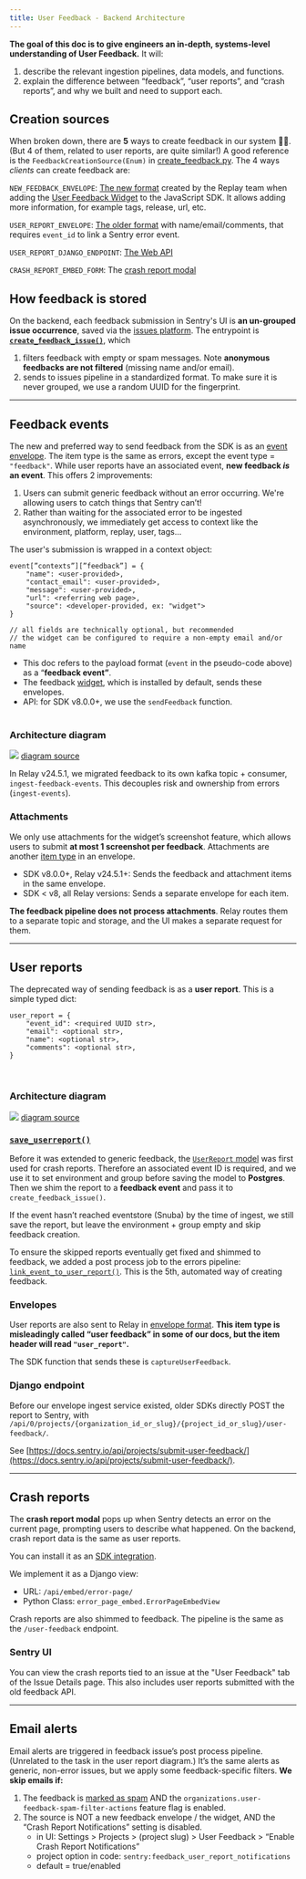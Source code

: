 ```yaml
---
title: User Feedback - Backend Architecture
---
```


**The goal of this doc is to give engineers an in-depth, systems-level understanding of User Feedback.**
It will:
1. describe the relevant ingestion pipelines, data models, and functions.
2. explain the difference between “feedback”, “user reports”, and “crash reports”, and why we built and need to support each.

## Creation sources
When broken down, there are **5** ways to create feedback in our system 😵‍💫.
(But 4 of them, related to user reports, are quite similar!) A good reference is the
`FeedbackCreationSource(Enum)` in [create_feedback.py](https://github.com/getsentry/sentry/blob/2b642e149c79b251e1c2f4339fc73d656347d74e/src/sentry/feedback/usecases/create_feedback.py#L33-L33).
The 4 ways _clients_ can create feedback are:

`NEW_FEEDBACK_ENVELOPE`: [The new format](https://develop.sentry.dev/sdk/envelopes/#full-examples) created by the Replay team when adding 
the [User Feedback Widget](https://docs.sentry.io/product/user-feedback/#user-feedback-widget) 
to the JavaScript SDK. It allows adding more information, for example tags, 
release, url, etc.

`USER_REPORT_ENVELOPE`: [The older format](https://develop.sentry.dev/sdk/envelopes/#user-feedback) with name/email/comments, that requires 
`event_id` to link a Sentry error event.

`USER_REPORT_DJANGO_ENDPOINT`: [The Web API](https://docs.sentry.io/api/projects/submit-user-feedback/)

`CRASH_REPORT_EMBED_FORM`: The [crash report modal](https://docs.sentry.io/product/user-feedback/#crash-report-modal)

## How feedback is stored
On the backend, each feedback submission in Sentry's UI is **an un-grouped issue occurrence**, 
saved via the [issues platform](https://develop.sentry.dev/issue-platform/).
The entrypoint is [**`create_feedback_issue()`**](https://github.com/getsentry/sentry/blob/2b642e149c79b251e1c2f4339fc73d656347d74e/src/sentry/feedback/usecases/create_feedback.py#L184-L184),
which
1. filters feedback with empty or spam messages. Note **anonymous feedbacks are not filtered** (missing name and/or email).
2. sends to issues pipeline in a standardized format. To make sure it is never grouped, we use a random UUID for the fingerprint.

---

## Feedback events

The new and preferred way to send feedback from the SDK is as an [event envelope](https://develop.sentry.dev/sdk/envelopes/#full-examples). 
The item type is the same as errors, except the event type = `"feedback"`. While 
user reports have an associated event, **new feedback _is_ an event**. This 
offers 2 improvements:

1. Users can submit generic feedback without an error occurring. We're allowing users to catch things that Sentry can’t!
2. Rather than waiting for the associated error to be ingested asynchronously, we immediately get access to context like the environment, platform, replay, user, tags...

The user's submission is wrapped in a context object:

```Python/Javascript
event[”contexts”][”feedback”] = {
	"name": <user-provided>,
	"contact_email": <user-provided>,
	"message": <user-provided>,
	"url": <referring web page>,
	"source": <developer-provided, ex: "widget">
}

// all fields are technically optional, but recommended
// the widget can be configured to require a non-empty email and/or name
```

- This doc refers to the payload format (`event` in the pseudo-code above) as a “**feedback event”**.
- The feedback [widget](https://docs.sentry.io/platforms/javascript/user-feedback/#user-feedback-widget), which is installed by default, sends these envelopes.
- API: for SDK v8.0.0+, we use the `sendFeedback` function.
<br/><br/>

### Architecture diagram

![](https://mermaid.ink/svg/pako:eNp1Uk1rwzAM_StGpxYaeg9jMNZu7LAdlu4w4hBcR21ME9vzR6G0_e-T05Rt0J0sy09P78k6gjQNQg5bJ2zLVguuefBxfbkWqIM7pBQPyvuIvkbdWKN0KDnMLykO1U0Eu8uye3bi8LxccTixqKjmCbFZC7ljHy9jHcHpoEBYW36a6NiDtZ2SIiijKzZyoN5jZywmonfsxCBqCAbEppZG-9ijm5RKb9GHbDN2ynBPLnw1TRU_uCvxV0QSzYRnEjt0BxaE36Uu0qEIWF9p6sFd4rj5MNCZXyo4jDqMlNE51HKY1KDC_FWh6Qd8MA7Lyds1nFY3gCR3mcwUgST0SaTXcS3KCYciBfNHmtuuNdHTnC4M__0J2XYqKRo5YAbUpReqoV04cs0Yh9BiT0Q5hZ3atoED12cCihhMcdAS8uAiziDahgayUIKWpod8IzpPWWwUGXm9bNewZOdvXfTgJg)
[diagram source](https://mermaid.live/edit#pako:eNp1Uk1rwzAM_StGpxYaeg9jMNZu7LAdlu4w4hBcR21ME9vzR6G0_e-T05Rt0J0sy09P78k6gjQNQg5bJ2zLVguuefBxfbkWqIM7pBQPyvuIvkbdWKN0KDnMLykO1U0Eu8uye3bi8LxccTixqKjmCbFZC7ljHy9jHcHpoEBYW36a6NiDtZ2SIiijKzZyoN5jZywmonfsxCBqCAbEppZG-9ijm5RKb9GHbDN2ynBPLnw1TRU_uCvxV0QSzYRnEjt0BxaE36Uu0qEIWF9p6sFd4rj5MNCZXyo4jDqMlNE51HKY1KDC_FWh6Qd8MA7Lyds1nFY3gCR3mcwUgST0SaTXcS3KCYciBfNHmtuuNdHTnC4M__0J2XYqKRo5YAbUpReqoV04cs0Yh9BiT0Q5hZ3atoED12cCihhMcdAS8uAiziDahgayUIKWpod8IzpPWWwUGXm9bNewZOdvXfTgJg)

In Relay v24.5.1, we migrated feedback to its own kafka topic + consumer, 
`ingest-feedback-events`. This decouples risk and ownership from errors 
(`ingest-events`).
<br/>

### Attachments

We only use attachments for the widget’s screenshot feature, which allows users 
to submit **at most 1 screenshot per feedback**. Attachments are another [item type](https://develop.sentry.dev/sdk/envelopes/#attachment) 
in an envelope.
- SDK v8.0.0+, Relay v24.5.1+: Sends the feedback and attachment items in the same envelope.
- SDK < v8, all Relay versions: Sends a separate envelope for each item.

**The feedback pipeline does not process attachments**. Relay routes them to
a separate topic and storage, and the UI makes a separate request for them.

---

## User reports

The deprecated way of sending feedback is as a **user report**. This is a simple typed dict:

```Python/Javascript
user_report = {
	"event_id": <required UUID str>,
	"email": <optional str>,
	"name": <optional str>,
	"comments": <optional str>,
}
```
<br/>

### Architecture diagram

![](https://mermaid.ink/svg/pako:eNqNVO9r2zAQ_VcOQSGFhnwPYzDaZvRDt9J0H4YdjCJfYq22pOlHoLT933eSbHdL3LJPVi7vnt69u9MzE7pGtmR7y00DD1elKr0L2_xzjcrbpxgqvXQuoKtQ1UZL5YuSLXKoZJtJBHyazz_DS8m-Xj-U7AWCpJwVYr3l4hF-3Ix5Fo22_h_m4NDOdz12BArLXVP18E7XvCXsZQzCfQrCbQz2eOKjz9_l7IISXmrlitVwgjnYoEAqsLhDa9H2dzl-wCrKyNfFIIBrZFd5XY3KelnIPY7BKvkwyQK9IzcrwAN5C8Zqgc5hHQ2aZj-OJo53rxyLPjsDVAdstUEw0mArVQJwY4qfOlj4YkwrBY8ubAZdQ0ZUc48tT61Ph4TgpMNIMSuk2qPzc-49F01HhbjNeSLPgAQ-NXBQ1Y8HVzWkjkJGuF7eIObu-zrNzdF4vEM-lXk6Lx8qy_MLpuV-p20Xo5M-JxJdCRqf0KGd0RD2hmghArEqkbYiWfKGS2mKts15bbGYfRuO55sJIJVxHUdkTevBuzQeKmx5MVvHz-KSevfYaKoiZ6c_x437HdDKqOEFjpZyLDbW31ubDHGLYGqqNXVhamyNdn5v0RWzu_70wc15vFN1Sfppu4ypfuktWUdBbV2iH9YBPHdx649ZR4lEOch548q9ndih_1GYKdgFI_87Lmt6EZ9LBVAy32BHkCUdW7lvfMlK9UpAHrxePynBlt4GvGBZ25Xk9NZ0QxBrSTfc5ic2vbSvfwAhyQKB)
[diagram source](https://mermaid.live/edit#pako:eNqNVO9r2zAQ_VcOQSGFhnwPYzDaZvRDt9J0H4YdjCJfYq22pOlHoLT933eSbHdL3LJPVi7vnt69u9MzE7pGtmR7y00DD1elKr0L2_xzjcrbpxgqvXQuoKtQ1UZL5YuSLXKoZJtJBHyazz_DS8m-Xj-U7AWCpJwVYr3l4hF-3Ix5Fo22_h_m4NDOdz12BArLXVP18E7XvCXsZQzCfQrCbQz2eOKjz9_l7IISXmrlitVwgjnYoEAqsLhDa9H2dzl-wCrKyNfFIIBrZFd5XY3KelnIPY7BKvkwyQK9IzcrwAN5C8Zqgc5hHQ2aZj-OJo53rxyLPjsDVAdstUEw0mArVQJwY4qfOlj4YkwrBY8ubAZdQ0ZUc48tT61Ph4TgpMNIMSuk2qPzc-49F01HhbjNeSLPgAQ-NXBQ1Y8HVzWkjkJGuF7eIObu-zrNzdF4vEM-lXk6Lx8qy_MLpuV-p20Xo5M-JxJdCRqf0KGd0RD2hmghArEqkbYiWfKGS2mKts15bbGYfRuO55sJIJVxHUdkTevBuzQeKmx5MVvHz-KSevfYaKoiZ6c_x437HdDKqOEFjpZyLDbW31ubDHGLYGqqNXVhamyNdn5v0RWzu_70wc15vFN1Sfppu4ypfuktWUdBbV2iH9YBPHdx649ZR4lEOch548q9ndih_1GYKdgFI_87Lmt6EZ9LBVAy32BHkCUdW7lvfMlK9UpAHrxePynBlt4GvGBZ25Xk9NZ0QxBrSTfc5ic2vbSvfwAhyQKB)

### [`save_userreport()`](https://github.com/getsentry/sentry/blob/2b642e149c79b251e1c2f4339fc73d656347d74e/src/sentry/ingest/userreport.py#L28-L28)

Before it was extended to generic feedback, the [`UserReport` model](https://github.com/getsentry/sentry/blob/2b642e149c79b251e1c2f4339fc73d656347d74e/src/sentry/models/userreport.py#L9-L9) 
was first used for crash reports. Therefore an associated event ID is required, and 
we use it to set environment and group before saving the model to **Postgres**. 
Then we shim the report to a **feedback event** and pass it to `create_feedback_issue()`.

If the event hasn’t reached eventstore (Snuba) by the time of ingest, we still 
save the report, but leave the environment + group empty and skip feedback creation.

To ensure the skipped reports eventually get fixed and shimmed to feedback, we 
added a post process job to the errors pipeline: [`link_event_to_user_report()`](https://github.com/getsentry/sentry/blob/2b642e149c79b251e1c2f4339fc73d656347d74e/src/sentry/tasks/post_process.py#L1387-L1387).
This is the 5th, automated way of creating feedback.
<br/>

### Envelopes

User reports are also sent to Relay in [envelope format](https://develop.sentry.dev/sdk/envelopes/#user-feedback). 
**This item type is misleadingly called “user feedback” in some of our docs, but the 
item header will read `"user_report"`.**

The SDK function that sends these is `captureUserFeedback`.
<br/>

### Django endpoint

Before our envelope ingest service existed, older SDKs directly POST the report 
to Sentry, with
`/api/0/projects/{organization_id_or_slug}/{project_id_or_slug}/user-feedback/`.

See [https://docs.sentry.io/api/projects/submit-user-feedback/](https://docs.sentry.io/api/projects/submit-user-feedback/).

---

## Crash reports

The **crash report modal** pops up when Sentry detects an error on the current 
page, prompting users to describe what happened. On the backend, crash report 
data is the same as user reports.

You can install it as an [SDK integration](https://docs.sentry.io/platforms/javascript/user-feedback/#crash-report-modal).

We implement it as a Django view:
* URL: `/api/embed/error-page/`
* Python Class: `error_page_embed.ErrorPageEmbedView`

Crash reports are also shimmed to feedback. The pipeline is the same as the
`/user-feedback` endpoint.
<br/>

### Sentry UI

You can view the crash reports tied to an issue at the "User Feedback" tab of 
the Issue Details page. This also includes user reports submitted with the 
old feedback API.

---

## Email alerts

Email alerts are triggered in feedback issue’s post process pipeline. (Unrelated 
to the task in the user report diagram.) It’s the same alerts as generic, 
non-error issues, but we apply some feedback-specific filters. **We skip emails if:**

1. The feedback is [marked as spam](https://docs.sentry.io/product/user-feedback/#spam-detection-for-user-feedback) AND the `organizations.user-feedback-spam-filter-actions` feature flag is enabled.
2. The source is NOT a new feedback envelope / the widget, AND the “Crash Report Notifications” setting is disabled.
   - in UI: Settings > Projects > (project slug) > User Feedback > “Enable Crash Report Notifications”
   - project option in code: `sentry:feedback_user_report_notifications`
   - default = true/enabled
